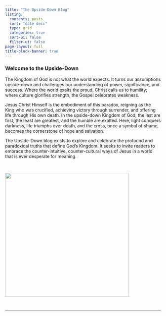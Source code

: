 ```yaml
---
title: "The Upside-Down Blog"
listing:
  contents: posts
  sort: "date desc"
  type: grid
  categories: true
  sort-ui: false
  filter-ui: false
page-layout: full
title-block-banner: true
---
```


### Welcome to the Upside-Down

The Kingdom of God is not what the world expects. It turns our assumptions upside-down and challenges our understanding of power, significance, and success. Where the world exalts the proud, Christ calls us to humility; where culture glorifies strength, the Gospel celebrates weakness.

Jesus Christ Himself is the embodiment of this paradox, reigning as the King who was crucified, achieving victory through surrender, and offering life through His own death. In the upside-down Kingdom of God, the last are first, the least are greatest, and the humble are exalted. Here, light conquers darkness, life triumphs over death, and the cross, once a symbol of shame, becomes the cornerstone of hope and salvation.

The Upside-Down blog exists to explore and celebrate the profound and paradoxical truths that define God’s Kingdom. It seeks to invite readers to embrace the counter-intuitive, counter-cultural ways of Jesus in a world that is ever desperate for meaning.

<br/>

![](img/usdkingdm3.jpeg){fig-align="center" width="400"}

<br/>

------------------------------------------------------------------------

<br/>
